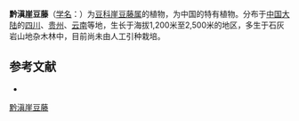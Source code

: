 {{Speciesbox
| name = 黔滇崖豆藤
| status = 
| status_system = 
| image =
| genus = Millettia
| species = gentiliana
| authority = Levl.
}}

'''黔滇崖豆藤'''（[[学名|学名]]：{{lang|la|''Millettia gentiliana''}}）为[[豆科|豆科]][[崖豆藤属|崖豆藤属]]的植物，为中国的特有植物。分布于[[中国大陆|中国大陆]]的[[四川|四川]]、[[贵州|贵州]]、[[云南|云南]]等地，生长于海拔1,200米至2,500米的地区，多生于石灰岩山地杂木林中，目前尚未由人工引种栽培。

== 参考文献 ==
<div class="references-small">
* {{cite web| url =http://www.bioinfo.cn/db05/KmzwSpecies.php?action=view&id=16336| title =黔滇崖豆藤| work =《中国高等植物数据库全库》| publisher =中国科学院微生物研究所| author =昆明植物研究所| accessdate =2009-02-25| deadurl =yes| archiveurl =https://web.archive.org/web/20160305051606/http://www.bioinfo.cn/db05/KmzwSpecies.php?action=view&id=16336| archivedate =2016-03-05}}
</div>
{{Taxonbar|from=Q11179868}}

[[Category:崖豆藤属|黔滇崖豆藤]]


{{植物小作品}}